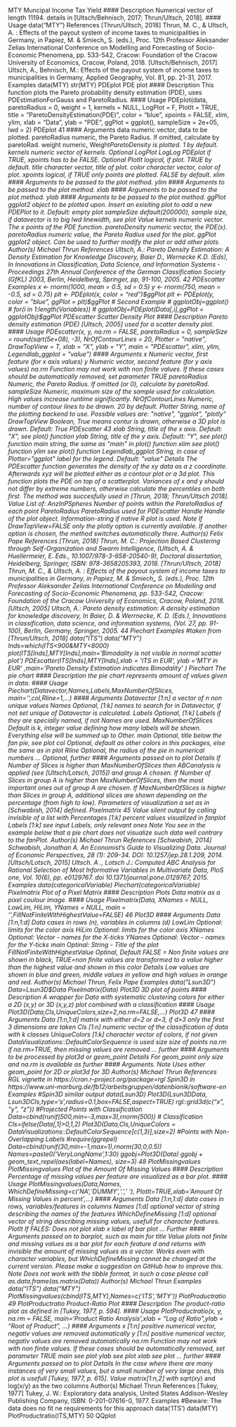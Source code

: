 MTY Muncipal Income Tax Yield
#### Description
Numerical vector of length 11194. details in [Ultsch/Behnisch, 2017; Thrun/Ultsch, 2018].
#### Usage
data("MTY")
References
[Thrun/Ultsch, 2018] Thrun, M. C., & Ultsch, A. : Effects of the payout system of income taxes
to municipalities in Germany, in Papiez, M. & Smiech„ S. (eds.), Proc. 12th Professor Aleksander
Zelias International Conference on Modelling and Forecasting of Socio-Economic Phenomena, pp.
533-542, Cracow: Foundation of the Cracow University of Economics, Cracow, Poland, 2018.
[Ultsch/Behnisch, 2017] Ultsch, A., Behnisch, M.: Effects of the payout system of income taxes to
municipalities in Germany, Applied Geography, Vol. 81, pp. 21-31, 2017.
Examples
data(MTY)
str(MTY)
PDEplot PDE plot
#### Description
This function plots the Pareto probability density estimation (PDE), uses PDEstimationForGauss
and ParetoRadius.
#### Usage
PDEplot(data, paretoRadius = 0, weight = 1, kernels = NULL,
LogPlot = F, PlotIt = TRUE, title =
"ParetoDensityEstimation(PDE)", color = "blue",
xpoints = FALSE, xlim, ylim, xlab = "Data", ylab =
"PDE", ggPlot = ggplot(), sampleSize = 2e+05, lwd = 2)
PDEplot 41
#### Arguments
data numeric vector, data to be plotted.
paretoRadius numeric, the Pareto Radius. If omitted, calculate by paretoRad.
weight numeric, Weight*ParetoDensity is plotted. 1 by default.
kernels numeric vector of kernels. Optional
LogPlot LogLog PDEplot if TRUE, xpoints has to be FALSE. Optional
PlotIt logical, if plot. TRUE by default.
title character vector, title of plot.
color character vector, color of plot.
xpoints logical, if TRUE only points are plotted. FALSE by default.
xlim #### Arguments to be passed to the plot method.
ylim #### Arguments to be passed to the plot method.
xlab #### Arguments to be passed to the plot method.
ylab #### Arguments to be passed to the plot method.
ggPlot ggplot2 object to be plotted upon. Insert an exisiting plot to add a new PDEPlot
to it. Default: empty plot
sampleSize default(200000), sample size, if datavector is to big
lwd linewidth, see plot
Value
kernels numeric vector. The x points of the PDE function.
paretoDensity numeric vector, the PDE(x).
paretoRadius numeric value, the Pareto Radius used for the plot.
ggPlot ggplot2 object. Can be used to further modify the plot or add other plots.
Author(s)
Michael Thrun
References
Ultsch, A.: Pareto Density Estimation: A Density Estimation for Knowledge Discovery, Baier D.,
Wernecke K.D. (Eds), In Innovations in Classification, Data Science, and Information Systems -
Proceedings 27th Annual Conference of the German Classification Society (GfKL) 2003, Berlin,
Heidelberg, Springer, pp, 91-100, 2005.
42 PDEscatter
Examples
x <- rnorm(1000, mean = 0.5, sd = 0.5)
y <- rnorm(750, mean = -0.5, sd = 0.75)
plt <- PDEplot(x, color = "red")$ggPlot
plt <- PDEplot(y, color = "blue", ggPlot = plt)$ggPlot
# Second Example
# ggplotObj=ggplot()
# for(i in 1:length(Variables))
# ggplotObj=PDEplot(Data[,i],ggPlot = ggplotObj)$ggPlot
PDEscatter Scatter Density Plot
#### Description
Pareto density estimation (PDE) [Ultsch, 2005] used for a scatter density plot.
#### Usage
PDEscatter(x, y, na.rm = FALSE, paretoRadius = 0, sampleSize =
round(sqrt(5e+08), -3), NrOfContourLines = 20, Plotter
= "native", DrawTopView = T, xlab = "X", ylab = "Y",
main = "PDEscatter", xlim, ylim, Legendlab_ggplot =
"value")
#### Arguments
x Numeric vector, first feature (for x axis values)
y Numeric vector, second feature (for y axis values)
na.rm Function may not work with non finite values. If these cases should be automatically
removed, set parameter TRUE
paretoRadius Numeric, the Pareto Radius. If omitted (or 0), calculate by paretoRad.
sampleSize Numeric, maximum size of the sample used for calculation. High values increase
runtime significantly.
NrOfContourLines
Numeric, number of contour lines to be drawn. 20 by default.
Plotter String, name of the plotting backend to use. Possible values are: "native", "ggplot",
"plotly"
DrawTopView Boolean, True means contur is drawn, otherwise a 3D plot is drawn. Default:
True
PDEscatter 43
xlab String, title of the x axis. Default: "X", see plot() function
ylab String, title of the y axis. Default: "Y", see plot() function
main string, the same as "main" in plot() function
xlim see plot() function
ylim see plot() function
Legendlab_ggplot
String, in case of Plotter="ggplot" label for the legend. Default: "value"
Details
The PDEscatter function generates the density of the xy data as a z coordinate. Afterwards xyz will
be plotted either as a contour plot or a 3d plot. This function plots the PDE on top of a scatterplot.
Variances of x and y should not differ by extreme numbers, otherwise calculate the percentiles on
both first. The method was succesfully used in [Thrun, 2018; Thrun/Ultsch 2018].
Value
List of:
AnzInPSpheres Number of points within the ParetoRadius of each point
ParetoRadius ParetoRadius used for PDEscatter
Handle Handle of the plot object. Information-string if native R plot is used.
Note
If DrawTopView=FALSE only the plotly option is currently available. If another option is chosen, the
method switches automatically there.
Author(s)
Felix Pape
References
[Thrun, 2018] Thrun, M. C.: Projection Based Clustering through Self-Organization and Swarm
Intelligence, (Ultsch, A. & Huellermeier, E. Eds., 10.1007/978-3-658-20540-9), Doctoral dissertation,
Heidelberg, Springer, ISBN: 978-3658205393, 2018.
[Thrun/Ultsch, 2018] Thrun, M. C., & Ultsch, A. : Effects of the payout system of income taxes
to municipalities in Germany, in Papiez, M. & Smiech„ S. (eds.), Proc. 12th Professor Aleksander
Zelias International Conference on Modelling and Forecasting of Socio-Economic Phenomena, pp.
533-542, Cracow: Foundation of the Cracow University of Economics, Cracow, Poland, 2018.
[Ultsch, 2005] Ultsch, A.: Pareto density estimation: A density estimation for knowledge discovery,
In Baier, D. & Werrnecke, K. D. (Eds.), Innovations in classification, data science, and information
systems, (Vol. 27, pp. 91-100), Berlin, Germany, Springer, 2005.
44 Piechart
Examples
#taken from [Thrun/Ultsch, 2018]
data("ITS")
data("MTY")
Inds=which(ITS<900&MTY<8000)
plot(ITS[Inds],MTY[Inds],main='Bimodality is not visible in normal scatter plot')
PDEscatter(ITS[Inds],MTY[Inds],xlab = 'ITS in EUR',
ylab ='MTY in EUR' ,main='Pareto Density Estimation indicates Bimodality' )
Piechart The pie chart
#### Description
the pie chart represents amount of values given in data.
#### Usage
Piechart(Datavector,Names,Labels,MaxNumberOfSlices,
main='',col,Rline=1,...)
#### Arguments
Datavector [1:n] a vector of n non unique values
Names Optional, [1:k] names to search for in Datavector, if not set unique of Datavector
is calculated.
Labels Optional, [1:k] Labels if they are specially named, if not Names are used.
MaxNumberOfSlices
Default is k, integer value defining how many labels will be shown. Everything
else will be summed up to Other.
main Optional, title below the fan pie, see plot
col Optional, default as other colors in this packages, else the same as in plot
Rline Optional, the radius of the pie in numerical numbers
... Optional, further #### Arguments passed on to plot
Details
If Number of Slices is higher than MaxNumberOfSlices then ABCanalysis is applied (see [Ultsch/Lotsch,
2015]) and group A chosen. If Number of Slices in group A is higher than MaxNumberOfSlices,
then the most important ones out of group A are chosen. If MaxNumberOfSlices is higher than
Slices in group A, additional slices are shown depending on the percentage (from high to low).
Parameters of visualization a set as in [Schwabish, 2014] defined.
Pixelmatrix 45
Value
silent output by calling invisible of a list with
Percentages [1:k] percent values visualized in fanplot
Labels [1:k] see input Labels, only relevant ones
Note
You see in the example below that a pie chart does not visualize such data well contrary to the
fanPlot.
Author(s)
Michael Thrun
References
[Schwabish, 2014] Schwabish, Jonathan A. An Economist’s Guide to Visualizing Data. Journal of
Economic Perspectives, 28 (1): 209-34. DOI: 10.1257/jep.28.1.209, 2014.
[Ultsch/Lotsch, 2015] Ultsch. A ., Lotsch J.: Computed ABC Analysis for Rational Selection
of Most Informative Variables in Multivariate Data, PloS one, Vol. 10(6), pp. e0129767. doi
10.1371/journal.pone.0129767, 2015.
Examples
data(categoricalVariable)
Piechart(categoricalVariable)
Pixelmatrix Plot of a Pixel Matrix
#### Description
Plots Data matrix as a pixel coulour image.
#### Usage
Pixelmatrix(Data, XNames = NULL, LowLim, HiLim,
YNames = NULL, main = '',FillNotFiniteWithHighestValue=FALSE)
46 Plot3D
#### Arguments
Data [1:n,1:d] Data cases in rows (n), variables in columns (d)
LowLim Optional: limits for the color axis
HiLim Optional: limits for the color axis
XNames Optional: Vector - names for the X-ticks
YNames Optional: Vector - names for the Y-ticks
main Optinal: String - Title of the plot
FillNotFiniteWithHighestValue
Optinal, Default FALSE = Non finite values are shown in black, TRUE=non
finite values are transformed to a value higher than the highest value and shown
in this color
Details
Low values are shown in blue and green, middle values in yellow and high values in orange and red.
Author(s)
Michael Thrun, Felix Pape
Examples
data("Lsun3D")
Data=Lsun3D$Data
Pixelmatrix(Data)
Plot3D 3D plot of points
#### Description
A wrapper for Data with systematic clustering colors for either a 2D (x,y) or 3D (x,y,z) plot combined
with a classification
#### Usage
Plot3D(Data,Cls,UniqueColors,size=2,na.rm=FALSE,...)
Plot3D 47
#### Arguments
Data [1:n,1:d] matrix with either d=2 or d=3, if d>3 only the first 3 dimensions are
taken
Cls [1:n] numeric vector of the classification of data with k classes
UniqueColors [1:k] character vector of colors, if not given DataVisualizations::DefaultColorSequence
is used
size size of points
na.rm if na.rm=TRUE, then missing values are removed
... further #### Arguments to be processed by plot3d or geom_point
Details
For geom_point only size and na.rm is available as further #### Arguments.
Note
Uses either geom_point for 2D or plot3d for 3D
Author(s)
Michael Thrun
References
RGL vignette in https://cran.r-project.org/package=rgl
Spin3D in https://www.uni-marburg.de/fb12/arbeitsgruppen/datenbionik/software-en
Examples
#Spin3D similar output
data(Lsun3D)
Plot3D(Lsun3D$Data,Lsun3D$Cls,type='s',radius=0.1,box=FALSE,aspect=TRUE)
rgl::grid3d(c("x", "y", "z"))
#Projected Points with Classification
Data=cbind(runif(500,min=-3,max=3),rnorm(500))
# Classification
Cls=ifelse(Data[,1]>0,1,2)
Plot3D(Data,Cls,UniqueColors = DataVisualizations::DefaultColorSequence[c(1,3)],size=2)
#Points with Non-Overlapping Labels
#require(ggrepel)
Data=cbind(runif(30,min=-1,max=1),rnorm(30,0,0.5))
Names=paste0('VeryLongName',1:30)
ggobj=Plot3D(Data)
ggobj + geom_text_repel(aes(label=Names), size=3)
48 PlotMissingvalues
PlotMissingvalues Plot of the Amount Of Missing Values
#### Description
Percentage of missing values per feature are visualized as a bar plot.
#### Usage
PlotMissingvalues(Data,Names,
WhichDefineMissing=c('NA','DUMMY','.',' '),
PlotIt=TRUE,xlab='Amount Of Missing Values in percent',...)
#### Arguments
Data [1:n,1:d] data cases in rows, variables/features in columns
Names [1:d] optional vector of string describing the names of the features
WhichDefineMissing
[1:d] optional vector of string describing missing values, usefull for character
features.
PlotIt If FALES: Does not plot
xlab x label of bar plot
... Further #### Arguments passed on to barplot, such as main for title
Value
plots not finite and missing values as a bar plot for each feature d and returns with invisible the
amount of missing values as a vector. Works even with character variables, but WhichDefineMissing
cannot be changed at the current version. Please make a suggestion on GitHub how to improve
this.
Note
Does not work with the tibble format, in such a case please call as.data.frame(as.matrix(Data))
Author(s)
Michael Thrun
Examples
data("ITS")
data("MTY")
PlotMissingvalues(cbind(ITS,MTY),Names=c('ITS','MTY'))
PlotProductratio 49
PlotProductratio Product-Ratio Plot
#### Description
The product-ratio plot as defined in [Tukey, 1977, p. 594].
#### Usage
PlotProductratio(x, y, na.rm = FALSE,
main='Product Ratio Analysis',xlab = "Log of Ratio",ylab = "Root of Product", ...)
#### Arguments
x [1:n] positive numerical vector, negativ values are removed automatically
y [1:n] positive numerical vector, negativ values are removed automatically
na.rm Function may not work with non finite values. If these cases should be automatically
removed, set parameter TRUE
main see plot
ylab see plot
xlab see plot
... further #### Arguments passed on to plot
Details
In the case where there are many instances of very small values, but a small number of very large
ones, this plot is usefull [Tukey, 1977, p. 615].
Value
matrix[1:n,2] with sqrt(x*y) and log(x/y) as the two columns
Author(s)
Michael Thrun
References
[Tukey, 1977] Tukey, J. W.: Exploratory data analysis, United States Addison-Wesley Publishing
Company, ISBN: 0-201-07616-0, 1977.
Examples
#Beware: The data does no fit ne requirements for this approach
data('ITS')
data(MTY)
PlotProductratio(ITS,MTY)
50 QQplot






